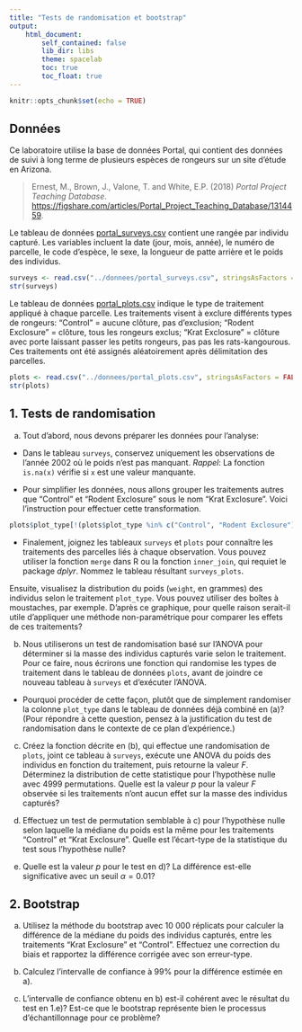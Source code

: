 ```yaml
---
title: "Tests de randomisation et bootstrap"
output:
    html_document:
        self_contained: false
        lib_dir: libs
        theme: spacelab
        toc: true
        toc_float: true
---
```


```r
knitr::opts_chunk$set(echo = TRUE)
```

## Données

Ce laboratoire utilise la base de données Portal, qui contient des données de suivi à long terme de plusieurs espèces de rongeurs sur un site d'étude en Arizona.

> Ernest, M., Brown, J., Valone, T. and White, E.P. (2018) *Portal Project Teaching Database*. [https://figshare.com/articles/Portal_Project_Teaching_Database/1314459](https://figshare.com/articles/Portal_Project_Teaching_Database/1314459).

Le tableau de données [portal_surveys.csv](../donnees/portal_surveys.csv) contient une rangée par individu capturé. Les variables incluent la date (jour, mois, année), le numéro de parcelle, le code d'espèce, le sexe, la longueur de patte arrière et le poids des individus. 

```r
surveys <- read.csv("../donnees/portal_surveys.csv", stringsAsFactors = FALSE)
str(surveys)
```

Le tableau de données [portal_plots.csv](../donnees/portal_plots.csv) indique le type de traitement appliqué à chaque parcelle. Les traitements visent à exclure différents types de rongeurs: "Control" = aucune clôture, pas d'exclusion; "Rodent Exclosure" = clôture, tous les rongeurs exclus; "Krat Exclosure" = clôture avec porte laissant passer les petits rongeurs, pas pas les rats-kangourous. Ces traitements ont été assignés aléatoirement après délimitation des parcelles.

```r
plots <- read.csv("../donnees/portal_plots.csv", stringsAsFactors = FALSE)
str(plots)
```

## 1. Tests de randomisation

a) Tout d'abord, nous devons préparer les données pour l'analyse:

- Dans le tableau `surveys`, conservez uniquement les observations de l'année 2002 où le poids n'est pas manquant. *Rappel*: La fonction `is.na(x)` vérifie si `x` est une valeur manquante.

- Pour simplifier les données, nous allons grouper les traitements autres que "Control" et "Rodent Exclosure" sous le nom "Krat Exclosure". Voici l'instruction pour effectuer cette transformation.

```r
plots$plot_type[!(plots$plot_type %in% c("Control", "Rodent Exclosure"))] <- "Krat Exclosure"
```

- Finalement, joignez les tableaux `surveys` et `plots` pour connaître les traitements des parcelles liés à chaque observation. Vous pouvez utiliser la fonction `merge` dans R ou la fonction `inner_join`, qui requiet le package *dplyr*. Nommez le tableau résultant `surveys_plots`.

Ensuite, visualisez la distribution du poids (`weight`, en grammes) des individus selon le traitement `plot_type`. Vous pouvez utiliser des boîtes à moustaches, par exemple. D'après ce graphique, pour quelle raison serait-il utile d'appliquer une méthode non-paramétrique pour comparer les effets de ces traitements?

b) Nous utiliserons un test de randomisation basé sur l'ANOVA pour déterminer si la masse des individus capturés varie selon le traitement. Pour ce faire, nous écrirons une fonction qui randomise les types de traitement dans le tableau de données `plots`, avant de joindre ce nouveau tableau à `surveys` et d'exécuter l'ANOVA. 

- Pourquoi procéder de cette façon, plutôt que de simplement randomiser la colonne `plot_type` dans le tableau de données déjà combiné en (a)? (Pour répondre à cette question, pensez à la justification du test de randomisation dans le contexte de ce plan d'expérience.)

c) Créez la fonction décrite en (b), qui effectue une randomisation de `plots`, joint ce tableau à `surveys`, exécute une ANOVA du poids des individus en fonction du traitement, puis retourne la valeur $F$. Déterminez la distribution de cette statistique pour l'hypothèse nulle avec 4999 permutations. Quelle est la valeur $p$ pour la valeur $F$ observée si les traitements n'ont aucun effet sur la masse des individus capturés?

d) Effectuez un test de permutation semblable à c) pour l'hypothèse nulle selon laquelle la médiane du poids est la même pour les traitements "Control" et "Krat Exclosure". Quelle est l'écart-type de la statistique du test sous l'hypothèse nulle?

e) Quelle est la valeur $p$ pour le test en d)? La différence est-elle significative avec un seuil $\alpha = 0.01$? 


## 2. Bootstrap

a) Utilisez la méthode du bootstrap avec 10 000 réplicats pour calculer la différence de la médiane du poids des individus capturés, entre les traitements "Krat Exclosure" et "Control". Effectuez une correction du biais et rapportez la différence corrigée avec son erreur-type.

b) Calculez l'intervalle de confiance à 99% pour la différence estimée en a).

c) L'intervalle de confiance obtenu en b) est-il cohérent avec le résultat du test en 1.e)? Est-ce que le bootstrap représente bien le processus d'échantillonnage pour ce problème?
